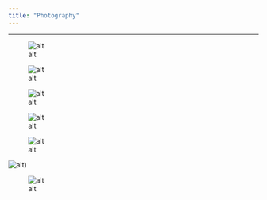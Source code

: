 ```yaml
---
title: "Photography"
---
```

---------------------------------------

![alt](files/img045.jpg)

![alt](files/IMG_20240324_0001.jpg)

![alt](files/img043.jpg)

![alt](files/Swarr_M_3.jpg) 

![alt](files/img046.jpg) 

![alt](files/IMG_20240324_0002.jpg))

![alt](files/img047.jpg)


